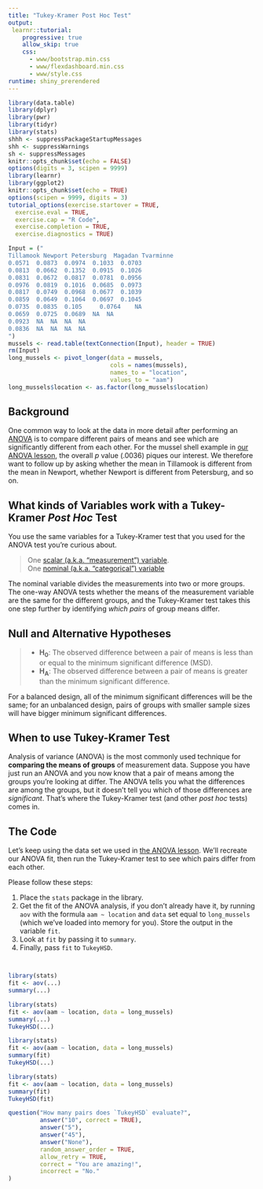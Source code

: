```yaml
---
title: "Tukey-Kramer Post Hoc Test"
output: 
 learnr::tutorial:
    progressive: true
    allow_skip: true
    css:
      - www/bootstrap.min.css
      - www/flexdashboard.min.css
      - www/style.css
runtime: shiny_prerendered
---
```


```r
library(data.table)
library(dplyr)
library(pwr)
library(tidyr)
library(stats)
shhh <- suppressPackageStartupMessages
shh <- suppressWarnings
sh <- suppressMessages
knitr::opts_chunk$set(echo = FALSE)
options(digits = 3, scipen = 9999)
library(learnr)
library(ggplot2)
knitr::opts_chunk$set(echo = TRUE)
options(scipen = 9999, digits = 3)
tutorial_options(exercise.startover = TRUE,
  exercise.eval = TRUE, 
  exercise.cap = "R Code",
  exercise.completion = TRUE,
  exercise.diagnostics = TRUE)

Input = ("
Tillamook Newport Petersburg  Magadan Tvarminne
0.0571	0.0873	0.0974	0.1033	0.0703
0.0813	0.0662	0.1352	0.0915	0.1026
0.0831	0.0672	0.0817	0.0781	0.0956
0.0976	0.0819	0.1016	0.0685	0.0973
0.0817	0.0749	0.0968	0.0677	0.1039
0.0859	0.0649	0.1064	0.0697	0.1045
0.0735	0.0835	0.105	  0.0764	NA
0.0659	0.0725	0.0689  NA  NA
0.0923  NA  NA  NA  NA
0.0836  NA  NA  NA  NA
")
mussels <- read.table(textConnection(Input), header = TRUE)
rm(Input)
long_mussels <- pivot_longer(data = mussels,
                             cols = names(mussels),
                             names_to = "location",
                             values_to = "aam")
long_mussels$location <- as.factor(long_mussels$location)
```

## Background

One common way to look at the data in more detail after performing an [ANOVA](../one-way-anova/) is to compare different pairs of means and see which are significantly different from each other. For the mussel shell example in [our ANOVA lesson](../one-way-anova/), the overall _p_ value (.0036) piques our interest. We therefore want to follow up by asking whether the mean in Tillamook is different from the mean in Newport, whether Newport is different from Petersburg, and so on.

## What kinds of Variables work with a Tukey-Kramer _Post Hoc_ Test

You use the same variables for a Tukey-Kramer test that you used for the ANOVA test you're curious about. 

>One [scalar (a.k.a. "measurement") variable](http://www.biostathandbook.com/variabletypes.html#measurement).     
One [nominal (a.k.a. "categorical") variable](http://www.biostathandbook.com/variabletypes.html#nominal)   

The nominal variable divides the measurements into two or more groups. The one-way ANOVA tests whether the means of the measurement variable are the same for the different groups, and the Tukey-Kramer test takes this one step further by identifying _which pairs_ of group means differ.

## Null and Alternative Hypotheses

>* **H<sub>0</sub>**: The observed difference between a pair of means is less than or equal to the minimum significant difference (MSD).     
* **H<sub>A</sub>**: The observed difference between a pair of means is greater than the minimum significant difference.

For a balanced design, all of the minimum significant differences will be the same; for an unbalanced design, pairs of groups with smaller sample sizes will have bigger minimum significant differences. 

## When to use Tukey-Kramer Test

Analysis of variance (ANOVA) is the most commonly used technique for __comparing the means of groups__ of measurement data. Suppose you have just run an ANOVA and you now know that a pair of means among the groups you're looking at differ. The ANOVA tells you what the differences are among the groups, but it doesn't tell you which of those differences are _significant_. That's where the Tukey-Kramer test (and other _post hoc_ tests) comes in.  

## The Code

Let's keep using the data set we used in [the ANOVA lesson](../one-way-anova/). We'll recreate our ANOVA fit, then run the Tukey-Kramer test to see which pairs differ from each other.

Please follow these steps:

1. Place the `stats` package in the library.    
2. Get the fit of the ANOVA analysis, if you don't already have it, by running `aov` with the formula `aam ~ location` and `data` set equal to `long_mussels` (which we've loaded into memory for you). Store the output in the variable `fit`.    
3. Look at `fit` by passing it to `summary`.     
4. Finally, pass `fit` to `TukeyHSD`.

```r

```
```r
```
```r
library(stats)
fit <- aov(...)
summary(...)
```
```r
library(stats)
fit <- aov(aam ~ location, data = long_mussels)
summary(...)
TukeyHSD(...)
```
```r
library(stats)
fit <- aov(aam ~ location, data = long_mussels)
summary(fit)
TukeyHSD(...)
```
```r
library(stats)
fit <- aov(aam ~ location, data = long_mussels)
summary(fit)
TukeyHSD(fit)
```

```r
question("How many pairs does `TukeyHSD` evaluate?",
         answer("10", correct = TRUE),
         answer("5"),
         answer("45"),
         answer("None"),
         random_answer_order = TRUE,
         allow_retry = TRUE,
         correct = "You are amazing!",
         incorrect = "No."
)
```